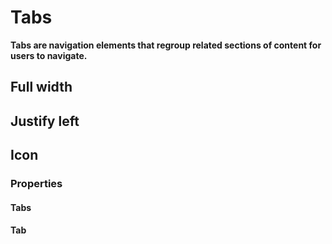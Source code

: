 # Tabs

**Tabs are navigation elements that regroup related sections of content for users to navigate.**

## Full width

<DemoBlock demo="default" withThemeSwitcher />

## Justify left

<DemoBlock demo="left-tabs" withThemeSwitcher />

## Icon

<DemoBlock demo="icon-tabs" withThemeSwitcher />

### Properties

#### Tabs

<PropTable component="Tabs" />

#### Tab

<PropTable component="Tab" />
